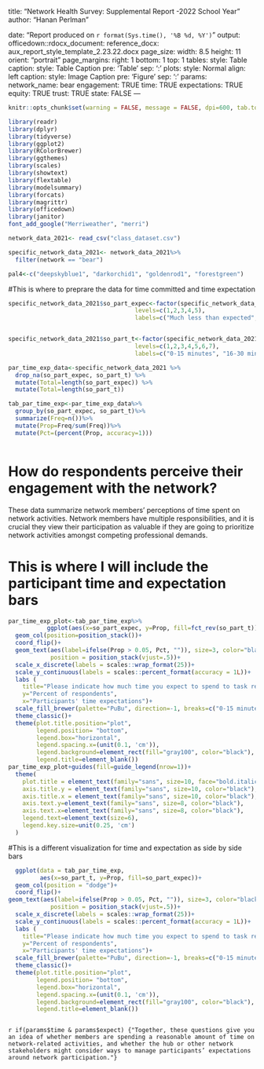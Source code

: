 title: "Network Health Survey: Supplemental Report  \n2021-2022 School Year"
author: "Hanan Perlman"

date: "Report produced on `r format(Sys.time(), '%B %d, %Y')`"
output: 
  officedown::rdocx_document:
    reference_docx: aux_report_style_template_2.23.22.docx
    page_size:
      width: 8.5
      height: 11
      orient: "portrait"
    page_margins:
      right: 1
      bottom: 1
      top: 1
    tables:
      style: Table
      caption:
        style: Table Caption
        pre: 'Table '
        sep: ': '
    plots:
      style: Normal
      align: left
      caption:
        style: Image Caption
        pre: 'Figure '
        sep: ': '
params:
  network_name: bear
  engagement: TRUE
  time: TRUE
  expectations: TRUE
  equity: TRUE
  trust: TRUE
  state: FALSE
---

```r
knitr::opts_chunk$set(warning = FALSE, message = FALSE, dpi=600, tab.topcaption = TRUE, fig.topcaption = TRUE, fig.width=6.5, fig.height=3, fig.showtext=TRUE) 
```

```r
library(readr)
library(dplyr)
library(tidyverse)
library(ggplot2)
library(RColorBrewer)
library(ggthemes)
library(scales)
library(showtext)
library(flextable)
library(modelsummary)
library(forcats)
library(magrittr)
library(officedown)
library(janitor)
font_add_google("Merriweather", "merri")

network_data_2021<- read_csv("class_dataset.csv")

specific_network_data_2021<- network_data_2021%>%
  filter(network == "bear")

```

```r
pal4<-c("deepskyblue1", "darkorchid1", "goldenrod1", "forestgreen")

```

#This is where to preprare the data for time committed and time expectation
```r

specific_network_data_2021$so_part_expec<-factor(specific_network_data_2021$so_part_expec,
                                    levels=c(1,2,3,4,5),
                                    labels=c("Much less than expected", "Somewhat less than expected", "Same as expected", "Somewhat more than expected", "Much more than expected"))


specific_network_data_2021$so_part_t<-factor(specific_network_data_2021$so_part_t,
                                    levels=c(1,2,3,4,5,6,7),
                                    labels=c("0-15 minutes", "16-30 minutes", "31-45 minutes", "46-60 minutes", "61-75 minutes", "76-90 minutes", "more than 90 minutes"))

par_time_exp_data<-specific_network_data_2021 %>%
  drop_na(so_part_expec, so_part_t) %>% 
  mutate(Total=length(so_part_expec)) %>% 
  mutate(Total=length(so_part_t))

tab_par_time_exp<-par_time_exp_data%>%
  group_by(so_part_expec, so_part_t)%>%
  summarize(Freq=n())%>%
  mutate(Prop=Freq/sum(Freq))%>%
  mutate(Pct=(percent(Prop, accuracy=1)))

```


```r

```

\newpage
# How do respondents perceive their engagement with the network?

These data summarize network members’ perceptions of time spent on network activities. Network members have multiple responsibilities, and it is crucial they view their participation as valuable if they are going to prioritize network activities amongst competing professional demands.

# This is where I will include the participant time and expectation bars

``` r

par_time_exp_plot<-tab_par_time_exp%>%
           ggplot(aes(x=so_part_expec, y=Prop, fill=fct_rev(so_part_t)))+
  geom_col(position=position_stack())+
  coord_flip()+
  geom_text(aes(label=ifelse(Prop > 0.05, Pct, "")), size=3, color="black", fontface="bold", 
            position = position_stack(vjust=.5))+
  scale_x_discrete(labels = scales::wrap_format(25))+
  scale_y_continuous(labels = scales::percent_format(accuracy = 1L))+
  labs (
    title="Please indicate how much time you expect to spend to task related to the network during a week.",
    y="Percent of respondents",
    x="Participants' time expectations")+
  scale_fill_brewer(palette="PuBu", direction=-1, breaks=c("0-15 minutes", "16-30 minutes", "31-45 minutes", "46-60 minutes", "61-75 minutes", "76-90 minutes", "more than 90 minutes"))+
  theme_classic()+
  theme(plot.title.position="plot",
        legend.position= "bottom",
        legend.box="horizontal",
        legend.spacing.x=(unit(0.1, 'cm')),
        legend.background=element_rect(fill="gray100", color="black"),
        legend.title=element_blank())
par_time_exp_plot+guides(fill=guide_legend(nrow=1))+
  theme(
    plot.title = element_text(family="sans", size=10, face="bold.italic"),
    axis.title.y = element_text(family="sans", size=10, color="black"),
    axis.title.x = element_text(family="sans", size=10, color="black"),
    axis.text.y=element_text(family="sans", size=8, color="black"),
    axis.text.x=element_text(family="sans", size=8, color="black"),
    legend.text=element_text(size=6),
    legend.key.size=unit(0.25, 'cm')
  )
```
#This is a different visualization for time and expectation as side by side bars
``` r
  ggplot(data = tab_par_time_exp, 
         aes(x=so_part_t, y=Prop, fill=so_part_expec))+
  geom_col(position = "dodge")+
  coord_flip()+
geom_text(aes(label=ifelse(Prop > 0.05, Pct, "")), size=3, color="black", fontface="bold", 
            position = position_stack(vjust=.5))+
  scale_x_discrete(labels = scales::wrap_format(25))+
  scale_y_continuous(labels = scales::percent_format(accuracy = 1L))+
  labs (
    title="Please indicate how much time you expect to spend to task related to the network during a week.",
    y="Percent of respondents",
    x="Participants' time expectations")+
  scale_fill_brewer(palette="PuBu", direction=-1, breaks=c("0-15 minutes", "16-30 minutes", "31-45 minutes", "46-60 minutes", "61-75 minutes", "76-90 minutes", "more than 90 minutes"))+
  theme_classic()+
  theme(plot.title.position="plot",
        legend.position= "bottom",
        legend.box="horizontal",
        legend.spacing.x=(unit(0.1, 'cm')),
        legend.background=element_rect(fill="gray100", color="black"),
        legend.title=element_blank())


```



```r



```
`r if(params$time & params$expect) {"Together, these questions give you an idea of whether members are spending a reasonable amount of time on network-related activities, and whether the hub or other network stakeholders might consider ways to manage participants’ expectations around network participation."}`